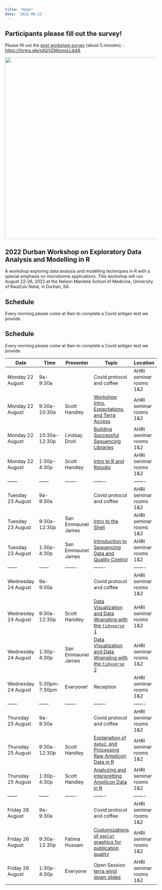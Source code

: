 ```yaml
---
title: "Home"
date: '2022-08-22'
---
```

## Participants please fill out the survey!

Please fill out the [post workshop survey](https://forms.gle/sAQ1jZ66zmvLLik4A) (about 5 minutes). : [https://forms.gle/sAQ1jZ66zmvLLik4A](https://forms.gle/sAQ1jZ66zmvLLik4A)

![](/_index_files/durban_data_map_960.png){width=600px}

## 2022 Durban Workshop on Exploratory Data Analysis and Modelling in R

A workshop exploring data analysis and modelling 
techniques in R with a special emphasis on microbiome applications. This 
workshop will run August 22-26, 2022 at the Nelson Mandela School 
of Medicine, University of KwaZulu Natal, in Durban, SA.

## Schedule 

Every morning please come at 9am to complete a Covid antigen test we provide.

## Schedule 

Every morning please come at 9am to complete a Covid antigen test we provide.

| Date | Time|Presenter|Topic|Location|
| ------ | ------ | ------- | ------- | ------- |
| Monday 22 August  | 9a-9:30a |  | Covid protocol and coffee | AHRI seminar rooms 1&2 |
| Monday 22 August  | 9:30a-10:30a | Scott Handley | [Workshop Intro, Expectations,  and Terra Access](/modules/intro-terra-access) | AHRI seminar rooms 1&2 |
| Monday 22 August  | 10:30a-12:30p | Lindsay Droit | [Building Successful Sequencing Libraries](/modules/building-successful-libraries) | AHRI seminar rooms 1&2 |
| Monday 22 August | 1:30p-4:30p | Scott Handley | [Intro to R and Rstudio](/modules/intro-to-r)| AHRI seminar rooms 1&2 |
| ------ | ------ | ------- | ------- | ------- |
| Tuesday 23 August  | 9a-9:30a |  | Covid protocol and coffee | AHRI seminar rooms 1&2 |
| Tuesday 23 August  | 9:30a-12:30p | San Emmaunel James | [Intro to the Shell](/modules/intro-unix)  | AHRI seminar rooms 1&2 |
| Tuesday 23 August | 1:30p-4:30p | San Emmaunel James  | [Introduction to Sequencing Data and Quality Control](/modules/intro-bioinformatics) | AHRI seminar rooms 1&2 |
| ------ | ------ | ------- | ------- | ------- |
| Wednesday 24 August  | 9a-9:30a |  | Covid protocol and coffee | AHRI seminar rooms 1&2 |
| Wednesday 24 August  | 9:30a-12:30p | Scott Handley | [Data Visualization and Data Wrangling with the `tidyverse` 1](/modules/data-wrangling-module/) | AHRI seminar rooms 1&2 |
| Wednesday 24 August | 1:30p-4:30p | San Emmaunel James | [Data Visualization and Data Wrangling with the `tidyverse` 2](/modules/data-wrangling-module/) | AHRI seminar rooms 1&2 |
| Wednesday 24 August | 5:30pm-7:30pm | Everyone! | Reception | AHRI seminar rooms 1&2 |
| ------ | ------ | ------- | ------- | ------- |
| Thursday 25 August  | 9a-9:30a |  | Covid protocol and coffee | AHRI seminar rooms 1&2 |
| Thursday 25 August | 9:30a-12:30p | Scott Handley | [Explanation of `dada2`, and Processing Raw Amplicon Data in R](/modules/16S-amplicon) | AHRI seminar rooms 1&2 |
| Thursday 25 August  | 1:30p-4:30p | Scott Handley | [Analyzing and Interpretting Amplicon Data in R](/modules/16S-amplicon) | AHRI seminar rooms 1&2 |
| ------ | ------ | ------- | ------- | ------- |
| Friday 26 August  | 9a-9:30a |  | Covid protocol and coffee | AHRI seminar rooms 1&2 |
| Friday 26 August  | 9:30a-12:30p | Fatima Hussain | [Customizations of `ggplot` graphics for publication quality](/modules/figure-customization-module) | AHRI seminar rooms 1&2 |
| Friday 26 August  | 1:30p-4:30p | Everyone | Open  Session [terra wind down slides](Terra_Wind_down.pdf)  | AHRI seminar rooms 1&2 |

